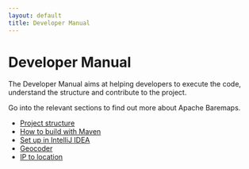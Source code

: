 ```yaml
---
layout: default
title: Developer Manual
---
```


# Developer Manual

The Developer Manual aims at helping developers to execute the code, understand the structure and contribute to the project.

Go into the relevant sections to find out more about Apache Baremaps.

- [Project structure](/documentation/developer-manual/project-structure/)
- [How to build with Maven](/documentation/developer-manual/how-to-build-with-maven/)
- [Set up in IntelliJ IDEA](/documentation/developer-manual/setup-in-intellij/)
- [Geocoder](/documentation/developer-manual/geocoder/)
- [IP to location](/documentation/developer-manual/ip-to-location/)
